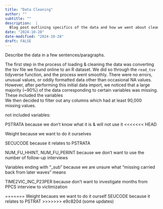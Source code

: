 ```yaml
---
title: "Data Cleaning"
author: ""
subtitle: ""
description:  |
  Blog post outlining specifics of the data and how we went about cleaning it.
date: "2024-10-28"
date-modified: "2024-10-28"
draft: FALSE
---
```


Describe the data in a few sentences/paragraphs.

The first step in the process of loading & cleaning the data was converting the tsv file we found online to an R dataset. We did so through the `read_tsv` tidyverse function, and the process went smoothly. There were no errors, unusual values, or oddly formatted data other than occasional NA values. However, after performing this initial data import, we noticed that a large majority (~90%) of the data corresponding to certain variables was missing. These included the variables  
We then decided to filter out any columns which had at least 90,000 missing values. 

not included variables:

PSTRATA because we don't know what it is & will not use it
<<<<<<< HEAD

Weight because we want to do it ourselves

SECUCODE because it relates to PSTRATA

NUM_FU_HHINT, NUM_FU_PERINT because we don't want to use the number of follow-up interviews

Variables ending with "_sub" because we are unsure what "missing  carried back from later waves " means

TIME2VIC_INC_P23PER because don't want to investigate months from PPCS interview to victimization

=======
Weight becaues we want to do it ourself
SEUCODE because it relates to PSTRAT
>>>>>>> e9c820d (some updates)

